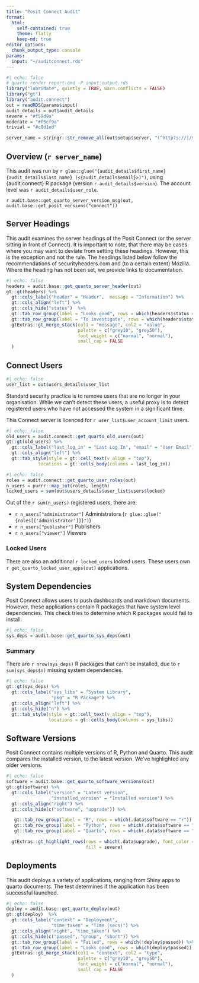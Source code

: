 ```yaml
---
title: "Posit Connect Audit"
format: 
  html:
    self-contained: true
    theme: flatly
    keep-md: true
editor_options:
  chunk_output_type: console
params:
  input: "~/auditconnect.rds"
---
```


<!--IMPORTANT:
This is a working draft.
As I've worked through the sections, I spot where the check() output could be tweaked to
provide a better report.

As such, this report will change!
Consider this a rough draft, that you are able to view :)

Yes, I know the code is horrible - see above comments :)
--->

```r
#| echo: false
# quarto render report.qmd -P input:output.rds
library("lubridate", quietly = TRUE, warn.conflicts = FALSE)
library("gt")
library("audit.connect")
out = readRDS(params$input)
audit_details = out$audit_details
severe = "#f59d9a"
moderate = "#f5cf9a"
trivial = "#c0d1ed"

server_name = stringr::str_remove_all(out$setup$server, "(^http?s://|/$)")
```

## Overview  (`r server_name`)

This audit was run by `r glue::glue("{audit_details$first_name} {audit_details$last_name} (<{audit_details$email}>)")`, using {audit.connect} R package (version `r audit_details$version`). The account level was `r audit_details$user_role`.

`r audit.base::get_quarto_server_version_msg(out, audit.base::get_posit_versions("connect"))`

## Server Headings

This audit examines the server headings of the Posit Connect (or the server sitting in front of Connect).
It is important to note, that there may be cases where you may want to deviate from setting these
headings. However, this is the exception and not the rule. 
The headings listed below follow the recommendations of securityheaders.com and (to a certain extent)
Mozilla. Where the heading has not been set, we provide links to documentation.

```r
#| echo: false
headers = audit.base::get_quarto_server_header(out)
gt::gt(headers) %>%
  gt::cols_label("header" = "Header",  message = "Information") %>%
  gt::cols_align("left") %>%
  gt::cols_hide("status")  %>%
  gt::tab_row_group(label = "Looks good", rows = which(headers$status == "OK")) %>%
  gt::tab_row_group(label = "To investigate", rows = which(headers$status != "OK")) %>%
  gtExtras::gt_merge_stack(col1 = "message", col2 = "value",
                           palette = c("grey10", "grey50"),
                           font_weight = c("normal", "normal"),
                           small_cap = FALSE
  )
```

## Connect Users 

```r
#| echo: false
user_list = out$users_details$user_list
```

Standard security practice is to remove users that are no longer in your organisation.
While we can't detect these users, a useful proxy is to detect registered users
who have not accessed the system in a significant time.

This Connect server is licenced for `r user_list$user_account_limit` users.

```r
#| echo: false
old_users = audit.connect::get_quarto_old_users(out)
gt::gt(old_users) %>%
  gt::cols_label("last_log_in" = "Last Log In", "email" = "User Email") %>%
  gt::cols_align("left") %>%
  gt::tab_style(style = gt::cell_text(v_align = "top"),
            locations = gt::cells_body(columns = last_log_in))
```

```r
#| echo: false
roles = audit.connect::get_quarto_user_roles(out)
n_users = purrr::map_int(roles, length)
locked_users = sum(out$users_details$user_list$users$locked)
```

Out of the `r sum(n_users)` registered users, there are:

* `r n_users["administrator"]` Administrators (`r glue::glue("{roles[['administrator']]}")`)
* `r n_users["publisher"]` Publishers
* `r n_users["viewer"]` Viewers

### Locked Users

There are also an additional `r locked_users` locked users. 
These users own `r get_quarto_locked_user_apps(out)` applications.

## System Dependencies

Posit Connect allows users to push dashboards and markdown documents. 
However, these applications contain R packages that have system level dependencies.
This check tries to determine which R packages would fail to install.

```r
#| echo: false
sys_deps = audit.base::get_quarto_sys_deps(out)
```

### Summary

There are `r nrow(sys_deps)` R packages that can't be installed, due to 
`r sum(sys_deps$n)` missing system dependencies.

```r
#| echo: false
gt::gt(sys_deps) %>%
  gt::cols_label("sys_libs" = "System Library",
                 "pkg" = "R Package") %>%
  gt::cols_align("left") %>%
  gt::cols_hide("n") %>%
  gt::tab_style(style = gt::cell_text(v_align = "top"), 
                locations = gt::cells_body(columns = sys_libs))

```

## Software Versions

Posit Connect contains multiple versions of R, Python and Quarto.
This audit compares the installed version, to the latest version. 
We've highlighted any older versions.

```r
#| echo: false
software = audit.base::get_quarto_software_versions(out)
gt::gt(software) %>%
  gt::cols_label("version" = "Latest version",
                 "installed_version" = "Installed version") %>%
  gt::cols_align("right") %>%
  gt::cols_hide(c("software", "upgrade")) %>%

   gt::tab_row_group(label = "R", rows = which(.data$software == "r")) %>%
   gt::tab_row_group(label = "Python", rows = which(.data$software == "python")) %>%
   gt::tab_row_group(label = "Quarto", rows = which(.data$software == "quarto")) %>%

  gtExtras::gt_highlight_rows(rows = which(.data$upgrade), font_color = "white",
                              fill = severe) 
```

## Deployments

This audit deploys a variety of applications, ranging from Shiny apps to quarto documents.
The test determines if the application has been successful launched.

```r
#| echo: false
deploy = audit.base::get_quarto_deploy(out)
gt::gt(deploy)  %>%
  gt::cols_label("context" = "Deployment",
                 "time_taken" = "Time (secs)") %>%
  gt::cols_align("right", "time_taken") %>%
  gt::cols_hide(c("passed", "group", "short")) %>%
  gt::tab_row_group(label = "Failed", rows = which(!deploy$passed)) %>%
  gt::tab_row_group(label = "Looks good", rows = which(deploy$passed)) %>%
  gtExtras::gt_merge_stack(col1 = "context", col2 = "type",
                           palette = c("grey10", "grey50"),
                           font_weight = c("normal", "normal"),
                           small_cap = FALSE
  ) 
```
